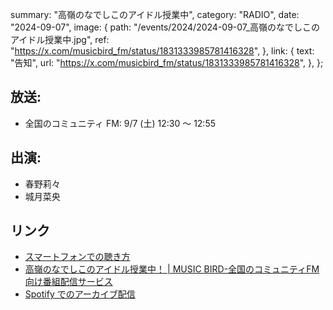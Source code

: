   summary: "高嶺のなでしこのアイドル授業中",
  category: "RADIO",
  date: "2024-09-07",
  image: {
    path: "/events/2024/2024-09-07_高嶺のなでしこのアイドル授業中.jpg",
    ref: "https://x.com/musicbird_fm/status/1831333985781416328",
  },
  link: {
    text: "告知",
    url: "https://x.com/musicbird_fm/status/1831333985781416328",
  },
};

## 放送:

- 全国のコミュニティ FM: 9/7 (土) 12:30 ～ 12:55

## 出演:

- 春野莉々
- 城月菜央

## リンク

- [スマートフォンでの聴き方](https://x.com/Radimo_info/status/1776220140100878439)
- [高嶺のなでしこのアイドル授業中！ | MUSIC BIRD-全国のコミュニティFM向け番組配信サービス](https://musicbird.jp/cfm/timetable/takaneko/)
- [Spotify でのアーカイブ配信](https://open.spotify.com/show/0SClNfJIdHTUH615FeFKSa?si=765898e4f6774115)

